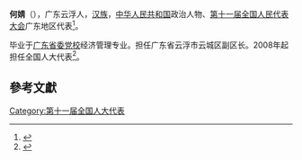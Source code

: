 '''何婧'''（{{bd|1969年||}}），广东云浮人，[[汉族|汉族]]，[[中华人民共和国|中华人民共和国]]政治人物、[[第十一届全国人民代表大会|第十一届全国人民代表大会]]广东地区代表<ref>{{cite web|author=新华网|title=第十一届全国人大代表|url=http://news.xinhuanet.com/ziliao/2008-03/03/content_7708230.htm?node=36628|publisher=新华网|accessdate=2014-01-07|archive-date=2014-01-10|archive-url=https://web.archive.org/web/20140110211415/http://news.xinhuanet.com/ziliao/2008-03/03/content_7708230.htm?node=36628|dead-url=no}}</ref>。

毕业于[[广东省委党校|广东省委党校]]经济管理专业。担任广东省云浮市云城区副区长。2008年起担任全国人大代表<ref>{{cite news|title=全国人大代表信息-何婧|url=http://210.82.31.1:8084/delegate/viewDelegate.action?dbid=111852|accessdate=2013-04-05|newspaper=全国人大网|archive-url=https://web.archive.org/web/20140522053108/http://www.npc.gov.cn/delegate/viewDelegate.action?dbid=111852|archive-date=2014-05-22|dead-url=yes}}</ref>。

==參考文獻==
{{reflist}}
[[Category:第十一届全国人大代表|Category:第十一届全国人大代表]]